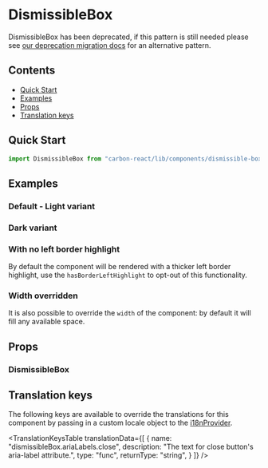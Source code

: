 


<Meta of={DismissibleBoxStories} />

# DismissibleBox

<DeprecationWarning>
DismissibleBox has been deprecated, if this pattern is still needed please see <a style={{color: "white"}} href="../?path=/docs/documentation-deprecation-migration--docs#dismissible-box">our deprecation migration docs</a> for an alternative pattern.
</DeprecationWarning>

## Contents

- [Quick Start](#quick-start)
- [Examples](#examples)
- [Props](#props)
- [Translation keys](#translation-keys)

## Quick Start

```javascript
import DismissibleBox from "carbon-react/lib/components/dismissible-box";
```

## Examples

### Default - Light variant

<Canvas of={DismissibleBoxStories.LightVariant} />

### Dark variant

<Canvas of={DismissibleBoxStories.DarkVariant} />

### With no left border highlight

By default the component will be rendered with a thicker left border highlight, use the `hasBorderLeftHighlight` to opt-out
of this functionality.

<Canvas of={DismissibleBoxStories.WithNoLeftBorderHighlight} />

### Width overridden

It is also possible to override the `width` of the component: by default it will fill any available space.

<Canvas of={DismissibleBoxStories.WidthOverridden} />

## Props

### DismissibleBox

<ArgTypes of={DismissibleBoxStories} />

## Translation keys

The following keys are available to override the translations for this component by passing in a custom locale object to the
[i18nProvider](../?path=/docs/documentation-i18n--docs).

<TranslationKeysTable
  translationData={[
    {
      name: "dismissibleBox.ariaLabels.close",
      description:
        "The text for close button's aria-label attribute.",
      type: "func",
      returnType: "string",
    }
  ]}
/>
